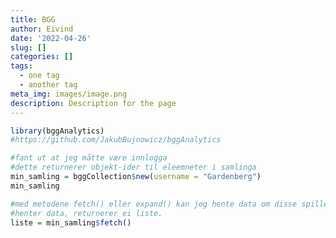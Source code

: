 ```yaml
---
title: BGG
author: Eivind
date: '2022-04-26'
slug: []
categories: []
tags:
  - one tag
  - another tag
meta_img: images/image.png
description: Description for the page
---
```



```r
library(bggAnalytics) 
#https://github.com/JakubBujnowicz/bggAnalytics
```

```r
#fant ut at jeg måtte være innlogga
#dette returnerer objekt-ider til eleemneter i samlinga
min_samling = bggCollection$new(username = "Gardenberg")
min_samling

#med metodene fetch() eller expand() kan jeg hente data om disse spillene-
#henter data, returnerer ei liste.
liste = min_samling$fetch()
```

